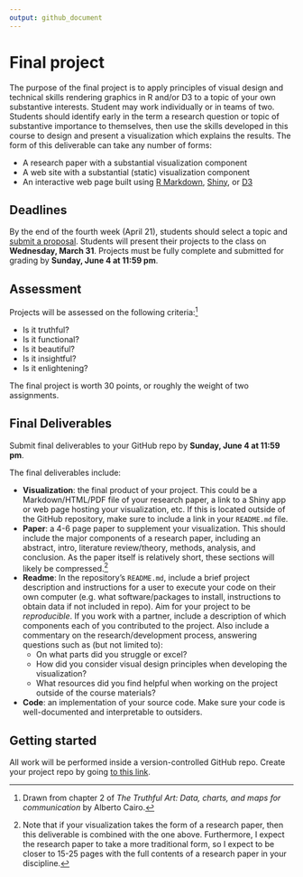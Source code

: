 ```yaml
---
output: github_document
---
```


# Final project

The purpose of the final project is to apply principles of visual design and technical skills rendering graphics in R and/or D3 to a topic of your own substantive interests. Student may work individually or in teams of two. Students should identify early in the term a research question or topic of substantive importance to themselves, then use the skills developed in this course to design and present a visualization which explains the results. The form of this deliverable can take any number of forms:

* A research paper with a substantial visualization component
* A web site with a substantial (static) visualization component
* An interactive web page built using [R Markdown](http://rmarkdown.rstudio.com/), [Shiny](https://shiny.rstudio.com/), or [D3](https://d3js.org/)

## Deadlines

By the end of the fourth week (April 21), students should select a topic and [submit a proposal](https://goo.gl/forms/901AGuC5H1fWkvTT2). Students will present their projects to the class on **Wednesday, March 31**. Projects must be fully complete and submitted for grading by **Sunday, June 4 at 11:59 pm**.

## Assessment

Projects will be assessed on the following criteria:^[Drawn from chapter 2 of *The Truthful Art: Data, charts, and maps for communication* by Alberto Cairo.]

* Is it truthful?
* Is it functional?
* Is it beautiful?
* Is it insightful?
* Is it enlightening?

The final project is worth 30 points, or roughly the weight of two assignments.

## Final Deliverables

Submit final deliverables to your GitHub repo by **Sunday, June 4 at 11:59 pm**.

The final deliverables include:

* **Visualization**: the final product of your project. This could be a Markdown/HTML/PDF file of your research paper, a link to a Shiny app or web page hosting your visualization, etc. If this is located outside of the GitHub repository, make sure to include a link in your `README.md` file.
* **Paper**: a 4-6 page paper to supplement your visualization. This should include the major components of a research paper, including an abstract, intro, literature review/theory, methods, analysis, and conclusion. As the paper itself is relatively short, these sections will likely be compressed.^[Note that if your visualization takes the form of a research paper, then this deliverable is combined with the one above. Furthermore, I expect the research paper to take a more traditional form, so I expect to be closer to 15-25 pages with the full contents of a research paper in your discipline.]
* **Readme**: In the repository's `README.md`, include a brief project description and instructions for a user to execute your code on their own computer (e.g. what software/packages to install, instructions to obtain data if not included in repo). Aim for your project to be *reproducible*. If you work with a partner, include a description of which components each of you contributed to the project. Also include a commentary on the research/development process, answering questions such as (but not limited to):
    * On what parts did you struggle or excel?
    * How did you consider visual design principles when developing the visualization?
    * What resources did you find helpful when working on the project outside of the course materials?
* **Code**: an implementation of your source code. Make sure your code is well-documented and interpretable to outsiders.

## Getting started

All work will be performed inside a version-controlled GitHub repo. Create your project repo by going [to this link](https://classroom.github.com/assignment-invitations/3122b7fd7efd6b37dce698193b57c280).

